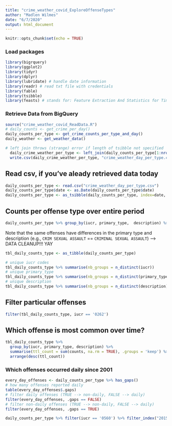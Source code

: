 ```yaml
---
title: "crime_weather_covid_ExploreOffenseTypes"
author: "Madlen Wilmes"
date: "6/7/2020"
output: html_document
---
```


```r
knitr::opts_chunk$set(echo = TRUE)
```
### Load packages

```r
library(bigrquery)
library(ggplot2)
library(tidyr)
library(dplyr)
library(lubridate) # handle date information
library(readr) # read txt file with credentials
library(fable)
library(tsibble)
library(feasts) # stands for: Feature Extraction And Statistics for Time Series
```


### Retrieve Data from BigQuery
```r
source("crime_weather_covid_ReadData.R")
# daily_counts <- get_crime_per_day()
daily_counts_per_type <- get_crime_counts_per_type_and_day()
daily_weather <- get_weather_data()
```

```r
# left join throws (strange) error if length of tsibble not specified
  daily_crime_weather_per_type <- left_join(daily_counts_per_type[1:nrow(daily_counts_per_type),], daily_weather, by = "date")
  write.csv(daily_crime_weather_per_type, "crime_weather_day_per_type.csv", row.names = FALSE)
```

## Read csv, if you've aleady retrieved data today
```r
daily_counts_per_type <- read.csv("crime_weather_day_per_type.csv")
daily_counts_per_type$date <- as.Date(daily_counts_per_type$date)
daily_counts_per_type <- as_tsibble(daily_counts_per_type, index=date, key=c(iucr, primary_type, description)) %>% arrange(date)
```

## Counts per offense type over entire period
```r
daily_counts_per_type %>% group_by(iucr, primary_type,  description) %>% summarise(offense_counts = n(), .groups = 'keep')
```
Note that the same offenses have differences in the primary type and description (e.g., `CRIM SEXUAL ASSAULT` == `CRIMINAL SEXUAL ASSAULT`)
--> DATA CLEANUP!!! YAY

```r
tbl_daily_counts_type <- as_tibble(daily_counts_per_type)
```

```r
# unique iucr codes
tbl_daily_counts_type %>% summarise(nb_groups = n_distinct(iucr))
# unique primary_type
tbl_daily_counts_type %>% summarise(nb_groups = n_distinct(primary_type))
# unique description
tbl_daily_counts_type %>% summarise(nb_groups = n_distinct(description))
```


## Filter particular offenses
```r
filter(tbl_daily_counts_type, iucr == '0262')
```


## Which offense is most common over time?
```r
tbl_daily_counts_type %>%
  group_by(iucr, primary_type, description) %>%
  summarise(ttl_count = sum(counts, na.rm = TRUE), .groups = 'keep') %>% 
  arrange(desc(ttl_count))
```

### Which offenses occurred daily since 2001
```r
every_day_offenses <- daily_counts_per_type %>% has_gaps()
# how many offenses reported daily
table(every_day_offenses$.gaps)
# filter daily offenses (TRUE --> non-daily, FALSE --> daily)
filter(every_day_offenses, .gaps == FALSE)
# filter non-daily offenses (TRUE --> non-daily, FALSE --> daily)
filter(every_day_offenses, .gaps == TRUE)
```
```r
daily_counts_per_type %>% filter(iucr == '0560') %>% filter_index("2015-01-01" ~ .) %>% autoplot(counts)
```